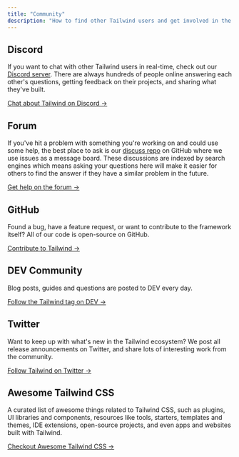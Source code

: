 ```yaml
---
title: "Community"
description: "How to find other Tailwind users and get involved in the community."
---
```



## Discord

If you want to chat with other Tailwind users in real-time, check out our [Discord server](/discord). There are always hundreds of people online answering each other's questions, getting feedback on their projects, and sharing what they've built.

[Chat about Tailwind on Discord &rarr;](/discord)

## Forum

If you've hit a problem with something you're working on and could use some help, the best place to ask is our [discuss repo](/forum) on GitHub where we use issues as a message board. These discussions are indexed by search engines which means asking your questions here will make it easier for others to find the answer if they have a similar problem in the future.

[Get help on the forum &rarr;](/forum)

## GitHub

Found a bug, have a feature request, or want to contribute to the framework itself? All of our code is open-source on GitHub.

[Contribute to Tailwind &rarr;](https://github.com/tailwindlabs/tailwindcss)

## DEV Community

Blog posts, guides and questions are posted to DEV every day.

[Follow the Tailwind tag on DEV &rarr;](https://dev.to/t/tailwindcss)


## Twitter

Want to keep up with what's new in the Tailwind ecosystem? We post all release announcements on Twitter, and share lots of interesting work from the community.

[Follow Tailwind on Twitter &rarr;](https://twitter.com/tailwindcss)


## Awesome Tailwind CSS

A curated list of awesome things related to Tailwind CSS, such as plugins, UI libraries and components, resources like tools, starters, templates and themes, IDE extensions, open-source projects, and even apps and websites built with Tailwind.

[Checkout Awesome Tailwind CSS &rarr;](https://github.com/aniftyco/awesome-tailwindcss)


